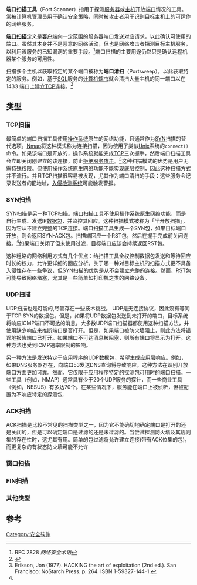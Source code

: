{{NoteTA |G1=IT}}
{{refimprove|time=2015-01-25T09:20:44+00:00}}
'''端口扫描工具'''（Port Scanner）指用于探测[[服务器|服务器]]或[[主机|主机]]开放[[端口|端口]]情况的工具。常被计算机[[管理员|管理员]]用于确认安全策略，同时被攻击者用于识别目标主机上的可运作的网络服务。

'''[[端口扫描|端口扫描]]'''定义是[[客户端|客户端]]向一定范围的服务器端口发送对应请求，以此确认可使用的端口。虽然其本身并不是恶意的网络活动，但也是网络攻击者探测目标主机服务，以利用该服务的已知漏洞的重要手段。<ref>RFC 2828 ''网络安全术语''</ref>端口扫描的主要用途仍然只是确认远程机器某个服务的可用性。

扫描多个主机以获取特定的某个端口被称为'''端口清扫'''（Portsweep），以此获取特定的服务。例如，基于[[SQL|SQL]]服务的[[计算机蠕虫|计算机蠕虫]]就会清扫大量主机的同一端口以在 1433 端口上建立[[传输控制协议|TCP]]连接。<ref>{{Cite web |url=http://support.microsoft.com/kb/313418 |title=存档副本 |access-date=2015-01-25 |archive-date=2014-08-11 |archive-url=https://web.archive.org/web/20140811023813/http://support.microsoft.com/kb/313418 |dead-url=no }}</ref>

==类型==

===TCP扫描===
最简单的端口扫描工具使用[[操作系统|操作系统]]原生的网络功能，且通常作为[[传输控制协议|SYN]]扫描的替代选项。[[Nmap|Nmap]]将这种模式称为连接扫描，因为使用了类似[[Unix|Unix]]系统的<code>connect()</code>命令。如果该端口是开放的，操作系统就能完成[[传输控制协议|TCP]]三次握手，然后端口扫描工具会立即关闭刚建立的该连接，防止[[拒绝服务攻击|拒绝服务攻击]]。<ref name=ERIK77>Erikson, Jon (1977). HACKING the art of exploitation (2nd ed.). San Francisco: NoStarch Press. p. 264. ISBN 1-59327-144-1.</ref>这种扫描模式的优势是用户无需特殊权限。但使用操作系统原生网络功能不能实现底层控制，因此这种扫描方式并不流行。并且TCP扫描很容易被发现，尤其作为端口清扫的手段：这些服务会记录发送者的[[IP地址|IP]]地址，[[入侵检测系统|入侵检测系统]]可能触发警报。

===SYN扫描===

SYN扫描是另一种TCP扫描。端口扫描工具不使用操作系统原生网络功能，而是自行生成、发送IP[[数据包|数据包]]，并监控其回应。这种扫描模式被称为「半开放扫描」，因为它从不建立完整的TCP连接。端口扫描工具生成一个SYN包，如果目标端口开放，则会返回SYN-ACK包。扫描端回应一个RST包，然后在握手完成前关闭连接。<ref name=ERIK77/>如果端口关闭了但未使用过滤，目标端口应该会持续返回RST包。

这种粗略的网络利用方式有几个优点：给扫描工具全权控制数据包发送和等待回应时长的权力，允许更详细的回应分析。关于哪一种对目标主机的扫描方式更不具备入侵性存在一些争议，但SYN扫描的优势是从不会建立完整的连接。然而，RST包可能导致网络堵塞，尤其是一些简单如打印机之类的网络设备。

===UDP扫描===
UDP扫描也是可能的,尽管存在一些技术挑战。 UDP是无连接协议，因此没有等同于TCP SYN的数据包。但是，如果将UDP数据包发送到未打开的端口，目标系统将响应ICMP端口不可达的消息。大多数UDP端口扫描器都使用这种扫描方法，并使用缺少响应来推断端口是否打开。但是，如果端口被防火墙阻止，则此方法将错误地报告端口已打开。如果端口不可达消息被阻塞，则所有端口将显示为打开。这种方法也受到ICMP速率限制的影响。

另一种方法是发送特定于应用程序的UDP数据包，希望生成应用层响应。例如，如果DNS服务器存在，向端口53发送DNS查询将导致响应。这种方法在识别开放端口方面更加可靠。然而，它仅限于应用程序特定的探测包可用时的端口扫描。一些工具（例如，NMAP）通常具有少于20个UDP服务的探针，而一些商业工具（例如，NESUS）有多达70个。在某些情况下，服务能在端口上被侦听，但被配置为不响应特定的探测包.

===ACK扫描===
ACK扫描是比较不常见的扫描类型之一，因为它不能确切地确定端口是打开的还是关闭的，但是可以确定端口是过滤的还是未过滤的。当尝试探测防火墙及其规则集的存在性时，这尤其有用。简单的包过滤将允许建立连接(带有ACK位集的包)，而更复杂的有状态防火墙可能不允许

===窗口扫描===

===FIN扫描===

===其他类型===

==参考==

[[Category:安全软件|Category:安全软件]]